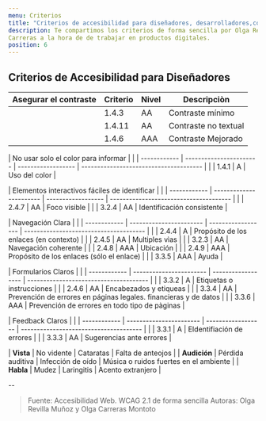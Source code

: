 ```yaml
---
menu: Criterios
title: "Criterios de accesibilidad para diseñadores, desarrolladores,contenidos"
description: Te compartimos los criterios de forma sencilla por Olga Revilla - Olga
Carreras a la hora de de trabajar en productos digitales.
position: 6
---
```


## Criterios de Accesibilidad para Diseñadores

| Asegurar el contraste | Criterio | Nivel | Descripciòn                                                        |
| ------------ | ----------------------- | ------------------ | --------------------------------------          |
|                       | 1.4.3    |  AA   |  Contraste mínimo                                                  |
|                       | 1.4.11   |  AA   |  Contraste no textual                                              |
|                       | 1.4.6    |  AAA  |  Contraste Mejorado                                                |

| No usar solo el color para informar |                                                                         |
| ------------ | ----------------------- | ------------------ | --------------------------------------          |
|                       | 1.4.1    |   A   |  Uso del color                                                     |

| Elementos interactivos fáciles de identificar |                                                               |
| ------------ | ----------------------- | ------------------ | --------------------------------------          |
|                       | 2.4.7    |  AA   |  Foco visible                                                      |
|                       | 3.2.4    |  AA   |  Identificación consistente                                        |

| Navegación Clara |                                                      |
| ------------ | ----------------------- | ------------------ | --------------------------------------          |
|                       | 2.4.4    |  A    |  Propósito de los enlaces (en contexto)                            |
|                       | 2.4.5    |  AA   |  Multiples vìas                                                    |
|                       | 3.2.3    |  AA   |  Navegación coherente                                              |
|                       | 2.4.8    |  AAA  |  Ubicación                                                         |
|                       | 2.4.9    |  AAA  |  Propósito de los enlaces (sólo el enlace)                         |
|                       | 3.3.5    |  AAA  |  Ayuda                                                             |

| Formularios Claros |                                                                                          |
| ------------ | ----------------------- | ------------------ | --------------------------------------          |
|                       | 3.3.2    |  A    |  Etiquetas o instrucciones                                         |
|                       | 2.4.6    |  AA   |  Encabezados y etiqueas                                            |
|                       | 3.3.4    |  AA   |  Prevención de errores en páginas legales. financieras y de datos  |
|                       | 3.3.6    |  AAA  |  Prevención de errores en todo tipo de pàginas                     |
     
| Feedback Claros |                                                                                             |
| ------------ | ----------------------- | ------------------ | --------------------------------------          |
|                       | 3.3.1    |  A    |  EIdentifiación de errores                                         |
|                       | 3.3.3    |  AA   |  Sugerencias ante  errores                                         |


| **Vista**    | No vidente              | Cataratas          | Falta de anteojos                      |
| **Audición** | Pérdida auditiva        | Infección de oído  | Música o ruidos fuertes en el ambiente |
| **Habla**    | Mudez                   | Laringitis         | Acento extranjero                      |







--

> Fuente: Accesibilidad Web. WCAG 2.1 de forma sencilla
Autoras: Olga Revilla Muñoz y Olga Carreras Montoto
